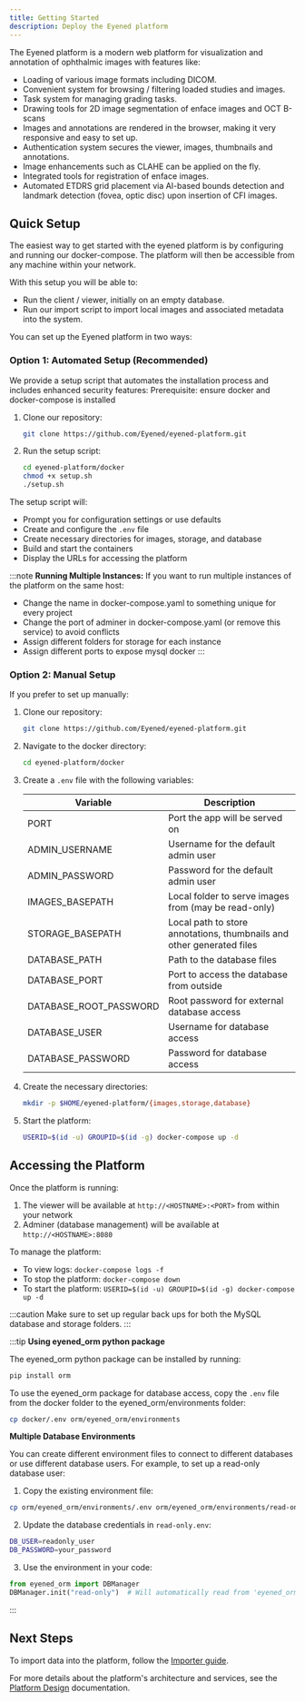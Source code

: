 ```yaml
---
title: Getting Started
description: Deploy the Eyened platform
---
```


The Eyened platform is a modern web platform for visualization and annotation of ophthalmic images with features like:

- Loading of various image formats including DICOM.
- Convenient system for browsing / filtering loaded studies and images.
- Task system for managing grading tasks.
- Drawing tools for 2D image segmentation of enface images and OCT B-scans
- Images and annotations are rendered in the browser, making it very responsive and easy to set up.
- Authentication system secures the viewer, images, thumbnails and annotations.
- Image enhancements such as CLAHE can be applied on the fly.
- Integrated tools for registration of enface images.
- Automated ETDRS grid placement via AI-based bounds detection and landmark detection (fovea, optic disc) upon insertion of CFI images.

## Quick Setup

The easiest way to get started with the eyened platform is by configuring and running our docker-compose. The platform will then be accessible from any machine within your network. 

With this setup you will be able to:
- Run the client / viewer, initially on an empty database.
- Run our import script to import local images and associated metadata into the system. 

You can set up the Eyened platform in two ways:

### Option 1: Automated Setup (Recommended)

We provide a setup script that automates the installation process and includes enhanced security features:
Prerequisite: ensure docker and docker-compose is installed

1. Clone our repository:

    ```bash
    git clone https://github.com/Eyened/eyened-platform.git 
    ```

2. Run the setup script:

    ```bash
    cd eyened-platform/docker
    chmod +x setup.sh
    ./setup.sh
    ```

The setup script will:
- Prompt you for configuration settings or use defaults
- Create and configure the `.env` file
- Create necessary directories for images, storage, and database
- Build and start the containers
- Display the URLs for accessing the platform

:::note
**Running Multiple Instances:** If you want to run multiple instances of the platform on the same host:
- Change the name in docker-compose.yaml to something unique for every project
- Change the port of adminer in docker-compose.yaml (or remove this service) to avoid conflicts
- Assign different folders for storage for each instance
- Assign different ports to expose mysql docker
:::

### Option 2: Manual Setup

If you prefer to set up manually:

1. Clone our repository:

    ```bash
    git clone https://github.com/Eyened/eyened-platform.git
    ```

2. Navigate to the docker directory:

    ```bash
    cd eyened-platform/docker
    ```

3. Create a `.env` file with the following variables:

    | Variable | Description |
    | --- | --- |
    | PORT | Port the app will be served on |
    | ADMIN_USERNAME | Username for the default admin user |
    | ADMIN_PASSWORD | Password for the default admin user |
    | IMAGES_BASEPATH | Local folder to serve images from (may be read-only) |
    | STORAGE_BASEPATH | Local path to store annotations, thumbnails and other generated files |
    | DATABASE_PATH | Path to the database files |
    | DATABASE_PORT | Port to access the database from outside |
    | DATABASE_ROOT_PASSWORD | Root password for external database access |
    | DATABASE_USER | Username for database access |
    | DATABASE_PASSWORD | Password for database access |

4. Create the necessary directories:

    ```bash
    mkdir -p $HOME/eyened-platform/{images,storage,database}
    ```

5. Start the platform:

    ```bash
    USERID=$(id -u) GROUPID=$(id -g) docker-compose up -d
    ```

## Accessing the Platform

Once the platform is running:

1. The viewer will be available at `http://<HOSTNAME>:<PORT>` from within your network
2. Adminer (database management) will be available at `http://<HOSTNAME>:8080`

To manage the platform:

- To view logs: `docker-compose logs -f`
- To stop the platform: `docker-compose down`
- To start the platform: `USERID=$(id -u) GROUPID=$(id -g) docker-compose up -d`

:::caution
Make sure to set up regular back ups for both the MySQL database and storage folders.
:::

:::tip
**Using eyened_orm python package**

The eyened_orm python package can be installed by running:
```bash
pip install orm
```

To use the eyened_orm package for database access, copy the `.env` file from the docker folder to the eyened_orm/environments folder:

```bash
cp docker/.env orm/eyened_orm/environments
```

**Multiple Database Environments**

You can create different environment files to connect to different databases or use different database users. For example, to set up a read-only database user:

1. Copy the existing environment file:
```bash
cp orm/eyened_orm/environments/.env orm/eyened_orm/environments/read-only.env
```

2. Update the database credentials in `read-only.env`:
```bash
DB_USER=readonly_user
DB_PASSWORD=your_password
```

3. Use the environment in your code:
```python
from eyened_orm import DBManager
DBManager.init("read-only")  # Will automatically read from 'eyened_orm/environments/read-only.env'
```
:::

## Next Steps
To import data into the platform, follow the [Importer guide](/eyened-platform/importer).

For more details about the platform's architecture and services, see the [Platform Design](/eyened-platform/platform_design) documentation.
